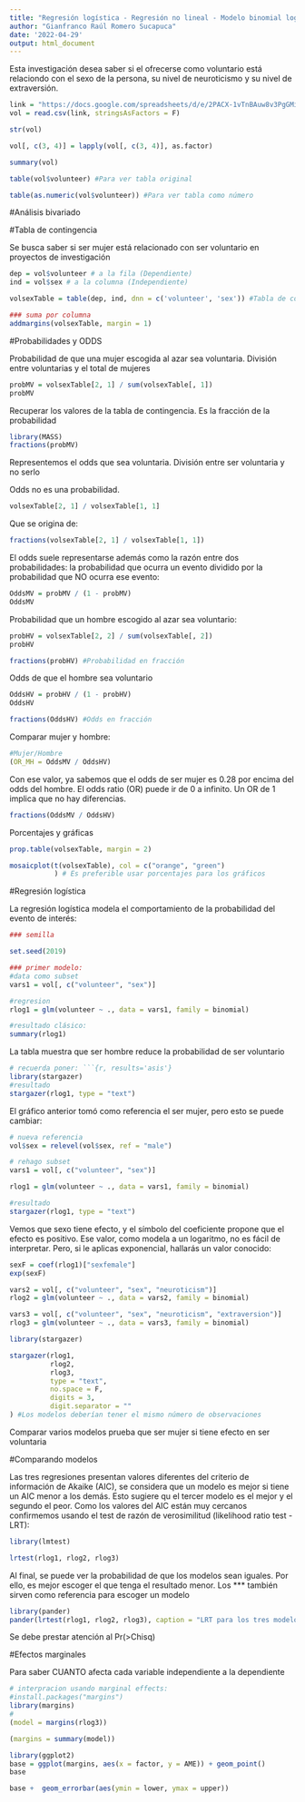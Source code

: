 ---
title: "Regresión logística - Regresión no lineal - Modelo binomial logístico"
author: "Gianfranco Raúl Romero Sucapuca"
date: '2022-04-29'
output: html_document
---

Esta investigación desea saber si el ofrecerse como voluntario está relaciondo con el sexo de la persona, su nivel de neuroticismo y su nivel de extraversión.

```{r}
link = "https://docs.google.com/spreadsheets/d/e/2PACX-1vTnBAuw8v3PgGMivOBI9tFfGjVrZsVnteUF2y44HjZneYoajlrb9k61kWN300Q-n1q04iy8_nsB68n_/pub?gid=1431542138&single=true&output=csv"
vol = read.csv(link, stringsAsFactors = F)
```

```{r}
str(vol)
```

```{r}
vol[, c(3, 4)] = lapply(vol[, c(3, 4)], as.factor)
```

```{r}
summary(vol)
```

```{r}
table(vol$volunteer) #Para ver tabla original
```

```{r}
table(as.numeric(vol$volunteer)) #Para ver tabla como número
```

#Análisis bivariado

#Tabla de contingencia

Se busca saber si ser mujer está relacionado con ser voluntario en proyectos de investigación

```{r}
dep = vol$volunteer # a la fila (Dependiente)
ind = vol$sex # a la columna (Independiente)

volsexTable = table(dep, ind, dnn = c('volunteer', 'sex')) #Tabla de contingencia #dnn=Títulos

### suma por columna
addmargins(volsexTable, margin = 1)
```

#Probabilidades y ODDS

Probabilidad de que una mujer escogida al azar sea voluntaria. División entre voluntarias y el total de mujeres

```{r}
probMV = volsexTable[2, 1] / sum(volsexTable[, 1])
probMV
```

Recuperar los valores de la tabla de contingencia. Es la fracción de la probabilidad

```{r}
library(MASS)
fractions(probMV)
```

Representemos el odds que sea voluntaria. División entre ser voluntaria y no serlo

Odds no es una probabilidad.

```{r}
volsexTable[2, 1] / volsexTable[1, 1]
```

Que se origina de:

```{r}
fractions(volsexTable[2, 1] / volsexTable[1, 1])
```

El odds suele representarse además como la razón entre dos probabilidades: la probabilidad que ocurra un evento dividido por la probabilidad que NO ocurra ese evento:

```{r}
OddsMV = probMV / (1 - probMV)
OddsMV
```

Probabilidad que un hombre escogido al azar sea voluntario:

```{r}
probHV = volsexTable[2, 2] / sum(volsexTable[, 2])
probHV
```

```{r}
fractions(probHV) #Probabilidad en fracción
```

Odds de que el hombre sea voluntario

```{r}
OddsHV = probHV / (1 - probHV)
OddsHV
```

```{r}
fractions(OddsHV) #Odds en fracción
```

Comparar mujer y hombre:

```{r}
#Mujer/Hombre
(OR_MH = OddsMV / OddsHV)
```

Con ese valor, ya sabemos que el odds de ser mujer es 0.28 por encima del odds del hombre. El odds ratio (OR) puede ir de 0 a infinito. Un OR de 1 implica que no hay diferencias.

```{r}
fractions(OddsMV / OddsHV)
```

Porcentajes y gráficas

```{r}
prop.table(volsexTable, margin = 2)
```

```{r}
mosaicplot(t(volsexTable), col = c("orange", "green")
           ) # Es preferible usar porcentajes para los gráficos
```

#Regresión logística

La regresión logística modela el comportamiento de la probabilidad del evento de interés:

```{r}
### semilla

set.seed(2019)

### primer modelo:
#data como subset
vars1 = vol[, c("volunteer", "sex")]

#regresion
rlog1 = glm(volunteer ~ ., data = vars1, family = binomial)

#resultado clásico:
summary(rlog1)
```

La tabla muestra que ser hombre reduce la probabilidad de ser voluntario

```{r}
# recuerda poner: ```{r, results='asis'}
library(stargazer)
#resultado
stargazer(rlog1, type = "text")
```

El gráfico anterior tomó como referencia el ser mujer, pero esto se puede cambiar:

```{r}
# nueva referencia
vol$sex = relevel(vol$sex, ref = "male")

# rehago subset
vars1 = vol[, c("volunteer", "sex")]

rlog1 = glm(volunteer ~ ., data = vars1, family = binomial)
```

```{r}
#resultado
stargazer(rlog1, type = "text")
```

Vemos que sexo tiene efecto, y el símbolo del coeficiente propone que el efecto es positivo. Ese valor, como modela a un logaritmo, no es fácil de interpretar. Pero, si le aplicas exponencial, hallarás un valor conocido:

```{r}
sexF = coef(rlog1)["sexfemale"]
exp(sexF)
```

```{r}
vars2 = vol[, c("volunteer", "sex", "neuroticism")]
rlog2 = glm(volunteer ~ ., data = vars2, family = binomial)
```

```{r}
vars3 = vol[, c("volunteer", "sex", "neuroticism", "extraversion")]
rlog3 = glm(volunteer ~ ., data = vars3, family = binomial)
```

```{r}
library(stargazer)

stargazer(rlog1,
          rlog2,
          rlog3,
          type = "text",
          no.space = F,
          digits = 3,
          digit.separator = ""
) #Los modelos deberían tener el mismo número de observaciones
```

Comparar varios modelos prueba que ser mujer si tiene efecto en ser voluntaria

#Comparando modelos

Las tres regresiones presentan valores diferentes del criterio de información de Akaike (AIC), se considera que un modelo es mejor si tiene un AIC menor a los demás. Esto sugiere qu el tercer modelo es el mejor y el segundo el peor. Como los valores del AIC están muy cercanos confirmemos usando el test de razón de verosimilitud (likelihood ratio test -LRT):

```{r}
library(lmtest)

lrtest(rlog1, rlog2, rlog3)
```

Al final, se puede ver la probabilidad de que los modelos sean iguales. Por ello, es mejor escoger el que tenga el resultado menor. Los *** también sirven como referencia para escoger un modelo

```{r}
library(pander)
pander(lrtest(rlog1, rlog2, rlog3), caption = "LRT para los tres modelos")
```

Se debe prestar atención al Pr(>Chisq)

#Efectos marginales

Para saber CUANTO afecta cada variable independiente a la dependiente

```{r}
# interpracion usando marginal effects:
#install.packages("margins")
library(margins)
#
(model = margins(rlog3))
```

```{r}
(margins = summary(model))
```

```{r}
library(ggplot2)
base = ggplot(margins, aes(x = factor, y = AME)) + geom_point()
base
```

```{r}
base +  geom_errorbar(aes(ymin = lower, ymax = upper))
```
















